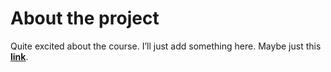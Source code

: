 

# About the project

Quite excited about the course. I'll just add something here. Maybe just this [**link**](https://github.com/harrlind/IODS-project).

